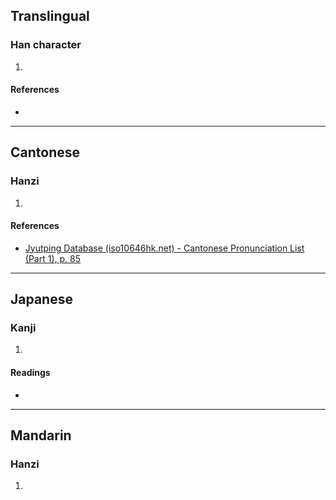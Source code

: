 {{character info/new}}
==Translingual==

===Han character===
{{Han char|rn=31|rad=囗|as=02|sn=5|four=|canj=WI|ids=⿴囗厶}}

# {{defn|Han|sort=囗02}}

====References====
* {{Han ref|kx=0216.231|dkj=04683|hdz=10711.050|uh=56DC|ud=22236}}

----

==Cantonese==

===Hanzi===
{{yue-hanzi|jyut=[[nan4]], [[lan4]]|y=nan4, lan4}}

# {{defn|lang=yue|sort=囗02}}

====References====
* [http://www.iso10646hk.net/jp/document/download.jsp Jyutping Database (iso10646hk.net) - Cantonese Pronunciation List (Part 1), p. 85]

----

==Japanese==

===Kanji===
{{ja-kanji|grade=|rs=囗02}}

# {{defn|lang=ja|sort=囗02}}

====Readings====
* {{ja-readings|on=[[じん]] (jin), [[にん]] (nin)|kun=[[かしこい]] (kashikoi)}}

----

==Mandarin==

===Hanzi===
{{cmn-hanzi|pin=[[nín]] ([[nin2]])|wg=nin<sup>2</sup>}}

# {{defn|lang=cmn|sort=囗02}}